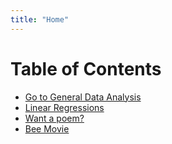 ```yaml
---
title: "Home"
---
```


# Table of Contents



- [Go to General Data Analysis](./data-analysis.qmd)
- [Linear Regressions](./LinearR.qmd)
- [Want a poem?](./poem.qmd)
- [Bee Movie](./test.qmd)

